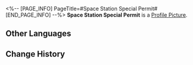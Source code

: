 <%-- [PAGE_INFO]
PageTitle=#Space Station Special Permit#
[END_PAGE_INFO] --%>
{{Item Infobox
|id          = 140037
|image       = Item Space Station Special Permit.png
|type        = Mission Item
|invCategory = Missions
|rarity      = 3
|effect      = 
|description = A Space Station Special Permit issued by Asta and Arlan. Allows you to freely enter and exit most cabins of the space station.
}}
{{Description|''"Why not all cabins you ask? Let's just say, researchers of Herta Space Station are all crouching tigers, I don't want to limit their imaginations when it comes to unlocking things."''}}
'''Space Station Special Permit''' is a [[Profile Picture]].

==Other Languages==
{{Other Languages
|en   = Space Station Special Permit
|zhs  = 「黑塔」特许通行认证
|zht  = 「黑塔」特許通行證
|ja   = 「ヘルタ」特許通行証
|ko   = 「헤르타」 특별 통행증
|es   = Permiso de acceso a la Estación Espacial Herta
|fr   = Permis spécial de la station spatiale
|ru   = Особый пропуск «Герты»
|th   = บัตรผ่านพิเศษ "Herta"
|vi   = Giấy Phép Đặc Biệt Herta
|de   = Sondererlaubnis der Raumstation
|id   = Izin Akses Khusus Stasiun Luar Angkasa
|pt   = Permissão Especial de Estação Espacial
}}

==Change History==
{{Change History|1.0}}
